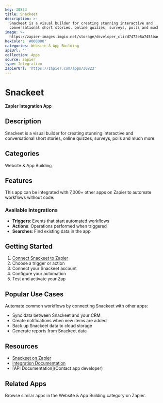 ```yaml
---
key: 30823
title: Snackeet
description: >-
  Snackeet is a visual builder for creating stunning interactive and
  conversational short stories, online quizzes, surveys, polls and much more.
image: >-
  https://zapier-images.imgix.net/storage/developer_cli/d7472e8a7455baeaa18441bc82a28824.png?auto=format%2Ccompress&ixlib=python-3.0.0&q=50
hexColor: '#000000'
categories: Website & App Building
apiUrl: ''
collection: Apps
source: zapier
type: Integration
zapierUrl: 'https://zapier.com/apps/30823'
---
```

# Snackeet

**Zapier Integration App**

## Description

Snackeet is a visual builder for creating stunning interactive and conversational short stories, online quizzes, surveys, polls and much more.

## Categories

Website & App Building

## Features

This app can be integrated with 7,000+ other apps on Zapier to automate workflows without code.

### Available Integrations

- **Triggers**: Events that start automated workflows
- **Actions**: Operations performed when triggered
- **Searches**: Find existing data in the app

## Getting Started

1. [Connect Snackeet to Zapier](https://zapier.com/apps/30823)
2. Choose a trigger or action
3. Connect your Snackeet account
4. Configure your automation
5. Test and activate your Zap

## Popular Use Cases

Automate common workflows by connecting Snackeet with other apps:

- Sync data between Snackeet and your CRM
- Create notifications when new items are added
- Back up Snackeet data to cloud storage
- Generate reports from Snackeet data

## Resources

- [Snackeet on Zapier](https://zapier.com/apps/30823)
- [Integration Documentation](https://zapier.com/apps/30823/integrations)
- [API Documentation](Contact app developer)

## Related Apps

Browse similar apps in the Website & App Building category on Zapier.
